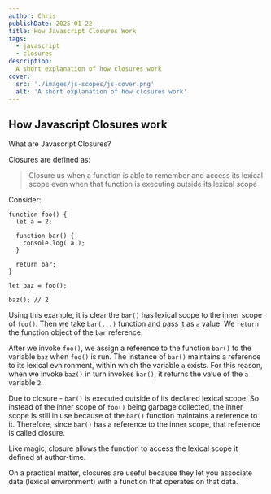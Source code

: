 ```yaml
---
author: Chris
publishDate: 2025-01-22
title: How Javascript Closures Work
tags:
  - javascript
  - closures
description:
  A short explanation of how closures work
cover:
  src: './images/js-scopes/js-cover.png'
  alt: 'A short explanation of how closures work'
---
```


## How Javascript Closures work

What are Javascript Closures?

Closures are defined as: 

> Closure us when a function is able to remember and access its lexical scope even when that function is executing outside its lexical scope

Consider:

```
function foo() {
  let a = 2;
  
  function bar() {
    console.log( a );
  }

  return bar;
}

let baz = foo();

baz(); // 2 

```

Using this example, it is clear the `bar()` has lexical scope to the inner scope of `foo()`. Then we take `bar(...)` function and pass it as `a` value. We `return` the function object of the `bar` reference.

After we invoke `foo()`, we assign a reference to the function `bar()` to the variable `baz` when `foo()` is run. The instance of `bar()` maintains a reference to its lexical evnironment, within which the variable `a` exists. For this reason, when we invoke `baz()` in turn invokes `bar()`, it returns the value of the `a` variable `2`.

Due to closure - `bar()` is executed outside of its declared lexical scope. So instead of the inner scope of `foo()` being garbage collected, the inner scope is still in use because of the `bar()` function maintains a reference to it. Therefore, since `bar()` has a reference to the inner scope, that reference is called closure.

Like magic, closure allows the function to access the lexical scope it defined at author-time.

On a practical matter, closures are useful because they let you associate data (lexical environment) with a function that operates on that data.